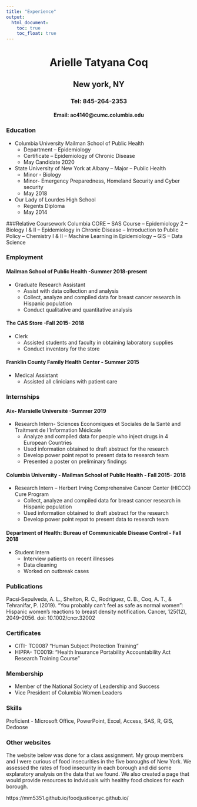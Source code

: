```yaml
---
title: "Experience"
output: 
  html_document:
    toc: true
    toc_float: true
---
```

 <center> <h1>Arielle Tatyana Coq</h1> </center>
  <center> <h2>New york, NY</h2> </center>
  <center> <h3>Tel: 845-264-2353</h3> </center>
  <center> <h4>Email: ac4140@cumc.columbia.edu</h4> </center>

### Education
* Columbia University Mailman School of Public Health 
    - Department – Epidemiology 
    - Certificate – Epidemiology of Chronic Disease                   
    - May Candidate 2020      
* State University of New York at Albany 
    – Major – Public Health     
    - Minor - Biology   
    - Minor- Emergency Preparedness, Homeland Security and Cyber security	
    - May 2018                  
* Our Lady of Lourdes High School
    - Regents Diploma 	                            
    - May 2014

###Relative Coursework
Columbia CORE --		SAS Course --	Epidemiology 2 -- 	Biology I & II --
Epidemiology in Chronic Disease -- Introduction to Public Policy  --  Chemistry I & II --  Machine Learning in Epidemiology --  GIS --  Data Science 

### Employment

#### Mailman School of Public Health				                                   -Summer 2018-present
 * Graduate Research Assistant  
    - Assist with data collection and analysis		
    - Collect, analyze and compiled data for breast cancer research in Hispanic population
    - Conduct qualitative and quantitative analysis

#### The CAS Store    							                                           -Fall 2015- 2018  
* Clerk 
    - Assisted students and faculty in obtaining laboratory supplies
    - Conduct inventory for the store

#### Franklin County Family Health Center 				                            - Summer 2015
* Medical Assistant 
    - Assisted all clinicians with patient care 

### Internships
#### Aix- Marsielle Université 						                                     -Summer  2019
* Research Intern- Sciences Economiques et Sociales de la Santé and Traitment de I’Information  Médicale
    - Analyze and compiled data for people who inject drugs in 4 European Countries           
    - Used information obtained to draft abstract for the research
    - Develop power point repot to present data to research team
    - Presented a poster on preliminary findings 

#### Columbia University - Mailman School of Public Health                     - Fall 2015- 2018  
* Research Intern – Herbert Irving Comprehensive Cancer Center (HICCC) Cure Program
    - Collect, analyze and compiled data for breast cancer research in Hispanic population
    - Used information obtained to draft abstract for the research
    - Develop power point repot to present data to research team

#### Department of Health: Bureau of Communicable Disease Control              - Fall 2018	
* Student Intern
    - Interview patients on recent illnesses
    - Data cleaning
    - Worked on outbreak cases

### Publications
Pacsi‐Sepulveda, A. L., Shelton, R. C., Rodriguez, C. B., Coq, A. T., & Tehranifar, P. (2019). “You probably can’t feel as safe as normal women”: Hispanic women’s reactions to breast density notification. Cancer, 125(12), 2049–2056. doi: 10.1002/cncr.32002

### Certificates
* CITI- TC0087 “Human Subject Protection Training”
* HIPPA- TC0019: “Health Insurance Portability Accountability Act Research Training Course”

### Membership 
* Member of the National Society of Leadership and Success
* Vice President of Columbia Women Leaders 

### Skills 
Proficient - Microsoft Office, PowerPoint, Excel, Access, SAS, R, GIS, Dedoose

### Other websites

The website below was done for a class assignment. My group members and I were curious of food insecurities in the five boroughs of New York. We assessed the rates of food insecurity in each borough and did some explaratory analysis on the data that we found. We also created a page that would provide resources to indviduals with healthy food choices for each borough. 

https://mm5351.github.io/foodjusticenyc.github.io/



